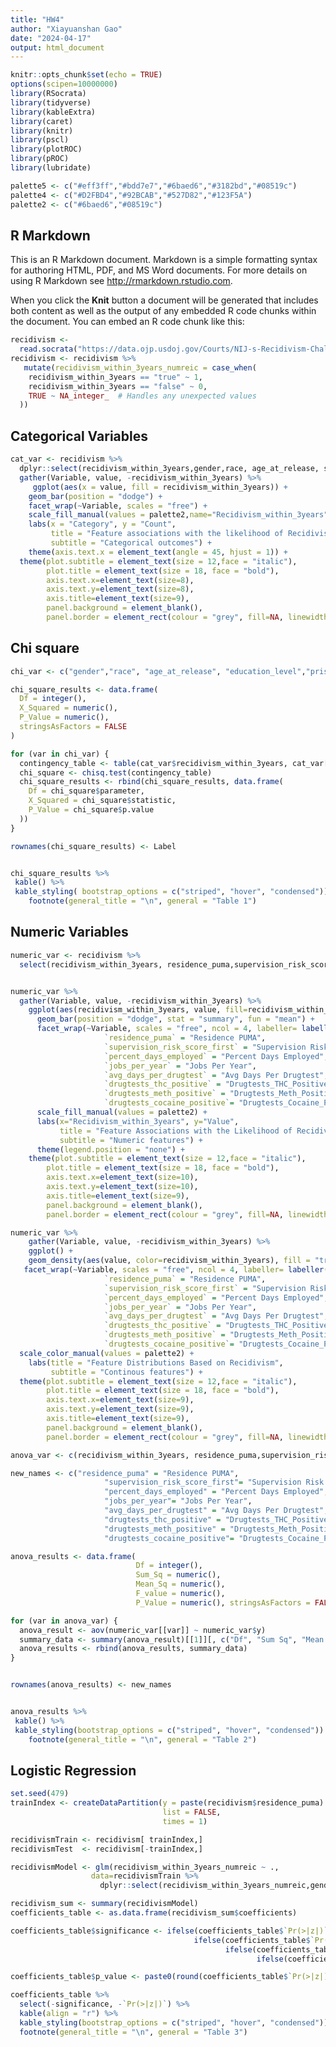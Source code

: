 ---
title: "HW4"
author: "Xiayuanshan Gao"
date: "2024-04-17"
output: html_document
---

```{r setup, include=FALSE}
knitr::opts_chunk$set(echo = TRUE)
options(scipen=10000000)
library(RSocrata)
library(tidyverse)
library(kableExtra)
library(caret)
library(knitr) 
library(pscl)
library(plotROC)
library(pROC)
library(lubridate)

palette5 <- c("#eff3ff","#bdd7e7","#6baed6","#3182bd","#08519c")
palette4 <- c("#D2FBD4","#92BCAB","#527D82","#123F5A")
palette2 <- c("#6baed6","#08519c")
```

## R Markdown

This is an R Markdown document. Markdown is a simple formatting syntax for authoring HTML, PDF, and MS Word documents. For more details on using R Markdown see <http://rmarkdown.rstudio.com>.

When you click the **Knit** button a document will be generated that includes both content as well as the output of any embedded R code chunks within the document. You can embed an R code chunk like this:

```{r cars}
recidivism <- 
  read.socrata("https://data.ojp.usdoj.gov/Courts/NIJ-s-Recidivism-Challenge-Full-Dataset/ynf5-u8nk")
recidivism <- recidivism %>%
   mutate(recidivism_within_3years_numreic = case_when(
    recidivism_within_3years == "true" ~ 1,
    recidivism_within_3years == "false" ~ 0,
    TRUE ~ NA_integer_  # Handles any unexpected values
  ))
```



## Categorical Variables
```{r cache = TRUE, warning = FALSE, message = FALSE,fig.width=10, fig.height=10}
cat_var <- recidivism %>%
  dplyr::select(recidivism_within_3years,gender,race, age_at_release, supervision_level_first,education_level,prison_offense,prison_years,violations) %>%
  gather(Variable, value, -recidivism_within_3years) %>%
     ggplot(aes(x = value, fill = recidivism_within_3years)) + 
    geom_bar(position = "dodge") + 
    facet_wrap(~Variable, scales = "free") +
    scale_fill_manual(values = palette2,name="Recidivism_within_3years") +
    labs(x = "Category", y = "Count", 
         title = "Feature associations with the likelihood of Recidivism within 3 years",
         subtitle = "Categorical outcomes") +
    theme(axis.text.x = element_text(angle = 45, hjust = 1)) + 
  theme(plot.subtitle = element_text(size = 12,face = "italic"),
        plot.title = element_text(size = 18, face = "bold"), 
        axis.text.x=element_text(size=8),
        axis.text.y=element_text(size=8), 
        axis.title=element_text(size=9), 
        panel.background = element_blank(),
        panel.border = element_rect(colour = "grey", fill=NA, linewidth =0.8))

```

## Chi square
```{r cache = TRUE, warning = FALSE, message = FALSE,fig.width=10, fig.height=10}
chi_var <- c("gender","race", "age_at_release", "education_level","prison_years","violations")

chi_square_results <- data.frame(
  Df = integer(),
  X_Squared = numeric(),
  P_Value = numeric(),
  stringsAsFactors = FALSE
)

for (var in chi_var) {
  contingency_table <- table(cat_var$recidivism_within_3years, cat_var[[var]])
  chi_square <- chisq.test(contingency_table)
  chi_square_results <- rbind(chi_square_results, data.frame(
    Df = chi_square$parameter,
    X_Squared = chi_square$statistic,
    P_Value = chi_square$p.value
  ))
}

rownames(chi_square_results) <- Label


chi_square_results %>% 
 kable() %>% 
 kable_styling( bootstrap_options = c("striped", "hover", "condensed")) %>% 
    footnote(general_title = "\n", general = "Table 1")
```

## Numeric Variables
```{r cache = TRUE, warning = FALSE, message = FALSE,fig.width=10, fig.height=10}
numeric_var <- recidivism %>% 
  select(recidivism_within_3years, residence_puma,supervision_risk_score_first, percent_days_employed, jobs_per_year, avg_days_per_drugtest, drugtests_thc_positive, drugtests_meth_positive,drugtests_cocaine_positive)


numeric_var %>%
  gather(Variable, value, -recidivism_within_3years) %>%
    ggplot(aes(recidivism_within_3years, value, fill=recidivism_within_3years)) + 
      geom_bar(position = "dodge", stat = "summary", fun = "mean") + 
      facet_wrap(~Variable, scales = "free", ncol = 4, labeller= labeller(Variable = c(
                     `residence_puma` = "Residence PUMA",
                     `supervision_risk_score_first` = "Supervision Risk Score",
                     `percent_days_employed` = "Percent Days Employed",
                     `jobs_per_year` = "Jobs Per Year",
                     `avg_days_per_drugtest` = "Avg Days Per Drugtest",
                     `drugtests_thc_positive` = "Drugtests_THC_Positive",
                     `drugtests_meth_positive` = "Drugtests_Meth_Positive",
                     `drugtests_cocaine_positive`= "Drugtests_Cocaine_Positive"))) +
      scale_fill_manual(values = palette2) +
      labs(x="Recidivism_within_3years", y="Value", 
           title = "Feature Associations with the Likelihood of Recidivism",
           subtitle = "Numeric features") +
      theme(legend.position = "none") +
    theme(plot.subtitle = element_text(size = 12,face = "italic"),
        plot.title = element_text(size = 18, face = "bold"), 
        axis.text.x=element_text(size=10),
        axis.text.y=element_text(size=10), 
        axis.title=element_text(size=9), 
        panel.background = element_blank(),
        panel.border = element_rect(colour = "grey", fill=NA, linewidth =0.8))
```





```{r cache = TRUE, warning = FALSE, message = FALSE, fig.height=10}
numeric_var %>%
    gather(Variable, value, -recidivism_within_3years) %>%
    ggplot() + 
    geom_density(aes(value, color=recidivism_within_3years), fill = "transparent") + 
   facet_wrap(~Variable, scales = "free", ncol = 4, labeller= labeller(Variable = c(
                     `residence_puma` = "Residence PUMA",
                     `supervision_risk_score_first` = "Supervision Risk Score",
                     `percent_days_employed` = "Percent Days Employed",
                     `jobs_per_year` = "Jobs Per Year",
                     `avg_days_per_drugtest` = "Avg Days Per Drugtest",
                     `drugtests_thc_positive` = "Drugtests_THC_Positive",
                     `drugtests_meth_positive` = "Drugtests_Meth_Positive",
                     `drugtests_cocaine_positive`= "Drugtests_Cocaine_Positive"))) +
  scale_color_manual(values = palette2) +
    labs(title = "Feature Distributions Based on Recidivism",
         subtitle = "Continous features") +
  theme(plot.subtitle = element_text(size = 12,face = "italic"),
        plot.title = element_text(size = 18, face = "bold"), 
        axis.text.x=element_text(size=9),
        axis.text.y=element_text(size=9), 
        axis.title=element_text(size=9), 
        panel.background = element_blank(),
        panel.border = element_rect(colour = "grey", fill=NA, linewidth =0.8))
```



```{r}
anova_var <- c(recidivism_within_3years, residence_puma,supervision_risk_score_first, percent_days_employed, jobs_per_year, avg_days_per_drugtest, drugtests_thc_positive, drugtests_meth_positive,drugtests_cocaine_positive)

new_names <- c("residence_puma" = "Residence PUMA",
                     "supervision_risk_score_first"= "Supervision Risk Score",
                     "percent_days_employed" = "Percent Days Employed",
                     "jobs_per_year"= "Jobs Per Year",
                     "avg_days_per_drugtest" = "Avg Days Per Drugtest",
                     "drugtests_thc_positive" = "Drugtests_THC_Positive",
                     "drugtests_meth_positive" = "Drugtests_Meth_Positive",
                     "drugtests_cocaine_positive"= "Drugtests_Cocaine_Positive")

anova_results <- data.frame(
                            Df = integer(), 
                            Sum_Sq = numeric(), 
                            Mean_Sq = numeric(), 
                            F_value = numeric(), 
                            P_Value = numeric(), stringsAsFactors = FALSE)

for (var in anova_var) {
  anova_result <- aov(numeric_var[[var]] ~ numeric_var$y)
  summary_data <- summary(anova_result)[[1]][, c("Df", "Sum Sq", "Mean Sq", "F value", "Pr(>F)")][1:1, ]
  anova_results <- rbind(anova_results, summary_data)
}


rownames(anova_results) <- new_names


anova_results %>% 
 kable() %>% 
 kable_styling(bootstrap_options = c("striped", "hover", "condensed")) %>% 
    footnote(general_title = "\n", general = "Table 2")
```


## Logistic Regression
```{r}
set.seed(479)
trainIndex <- createDataPartition(y = paste(recidivism$residence_puma) , p = .65,
                                  list = FALSE,
                                  times = 1)
```


```{r}
recidivismTrain <- recidivism[ trainIndex,]
recidivismTest  <- recidivism[-trainIndex,]

recidivismModel <- glm(recidivism_within_3years_numreic ~ .,
                  data=recidivismTrain %>% 
                    dplyr::select(recidivism_within_3years_numreic,gender,race, age_at_release, supervision_level_first,education_level,prison_offense,prison_years,violations,residence_puma,supervision_risk_score_first, percent_days_employed, jobs_per_year, avg_days_per_drugtest, drugtests_thc_positive, drugtests_meth_positive,drugtests_cocaine_positive), family="binomial" (link="logit"))

recidivism_sum <- summary(recidivismModel)
coefficients_table <- as.data.frame(recidivism_sum$coefficients)

coefficients_table$significance <- ifelse(coefficients_table$`Pr(>|z|)` < 0.001, '***',
                                         ifelse(coefficients_table$`Pr(>|z|)` < 0.01, '**',
                                                ifelse(coefficients_table$`Pr(>|z|)` < 0.05, '*',
                                                       ifelse(coefficients_table$`Pr(>|z|)` < 0.1, '.', ''))))

coefficients_table$p_value <- paste0(round(coefficients_table$`Pr(>|z|)`, digits = 3), coefficients_table$significance)

coefficients_table %>%
  select(-significance, -`Pr(>|z|)`) %>% 
  kable(align = "r") %>%
  kable_styling(bootstrap_options = c("striped", "hover", "condensed"))  %>%
  footnote(general_title = "\n", general = "Table 3")
```




